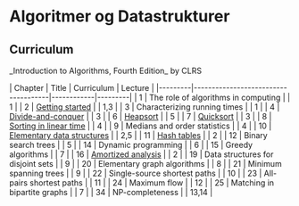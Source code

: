 = Algoritmer og Datastrukturer =

== Curriculum ==

_Introduction to Algorithms, Fourth Edition_ by CLRS

| Chapter | Title                               | Curriculum | Lecture |
|---------|-------------------------------------|------------|---------|
| 1       | The role of algorithms in computing |            | 1       |
| 2       | [[Getting started]]                 |            | 1,3     |
| 3       | Characterizing running times        |            | 1       |
| 4       | [[Divide-and-conquer]]              |            | 3       |
| 6       | [[Heapsort]]                        |            | 5       |
| 7       | [[Quicksort]]                       |            | 3       |
| 8       | [[Sorting in linear time]]          |            | 4       |
| 9       | Medians and order statistics        |            | 4       |
| 10      | [[Elementary data structures]]      |            | 2,5     |
| 11      | [[Hash tables]]                     |            | 2       |
| 12      | Binary search trees                 |            | 5       |
| 14      | Dynamic programming                 |            | 6       |
| 15      | Greedy algorithms                   |            | 7       |
| 16      | [[Amortized analysis]]              |            | 2       |
| 19      | Data structures for disjoint sets   |            | 9       |
| 20      | Elementary graph algorithms         |            | 8       |
| 21      | Minimum spanning trees              |            | 9       |
| 22      | Single-source shortest paths        |            | 10      |
| 23      | All-pairs shortest paths            |            | 11      |
| 24      | Maximum flow                        |            | 12      |
| 25      | Matching in bipartite graphs        |            | 7       |
| 34      | NP-completeness                     |            | 13,14   |
